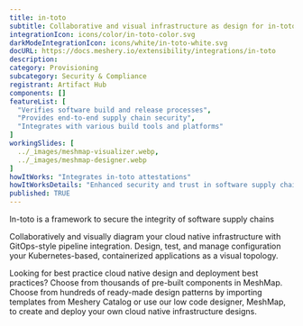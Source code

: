 ```yaml
---
title: in-toto
subtitle: Collaborative and visual infrastructure as design for in-toto
integrationIcon: icons/color/in-toto-color.svg
darkModeIntegrationIcon: icons/white/in-toto-white.svg
docURL: https://docs.meshery.io/extensibility/integrations/in-toto
description: 
category: Provisioning
subcategory: Security & Compliance
registrant: Artifact Hub
components: []
featureList: [
  "Verifies software build and release processes",
  "Provides end-to-end supply chain security",
  "Integrates with various build tools and platforms"
]
workingSlides: [
  ../_images/meshmap-visualizer.webp,
  ../_images/meshmap-designer.webp
]
howItWorks: "Integrates in-toto attestations"
howItWorksDetails: "Enhanced security and trust in software supply chains in Kubernetes"
published: TRUE
---
```

<p>
In-toto is a framework to secure the integrity of software supply chains
</p>
<p>
    Collaboratively and visually diagram your cloud native infrastructure with GitOps-style pipeline integration. Design, test, and manage configuration your Kubernetes-based, containerized applications as a visual topology.
</p>
<p>
    Looking for best practice cloud native design and deployment best practices? Choose from thousands of pre-built components in MeshMap. Choose from hundreds of ready-made design patterns by importing templates from Meshery Catalog or use our low code designer, MeshMap, to create and deploy your own cloud native infrastructure designs.
</p>
